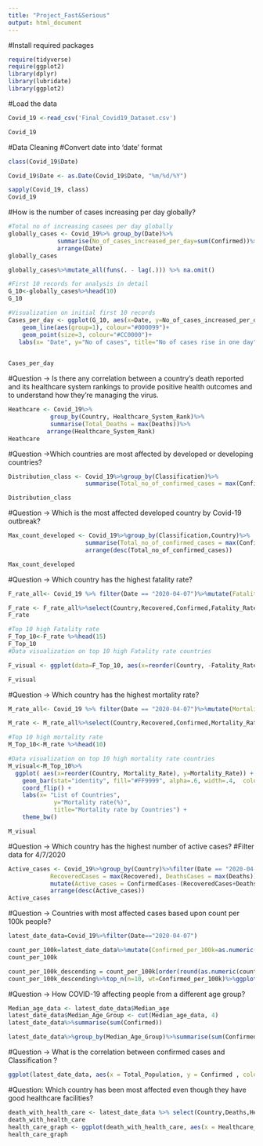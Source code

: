 ---
title: "Project_Fast&Serious"
output: html_document
---
#Install required packages
```{r}
require(tidyverse)
require(ggplot2)
library(dplyr)
library(lubridate)
library(ggplot2)
```

#Load the data
```{r}
Covid_19 <-read_csv('Final_Covid19_Dataset.csv')

Covid_19
```

#Data Cleaning 
#Convert date into 'date' format
```{r setup, include=FALSE}
class(Covid_19$Date)

Covid_19$Date <- as.Date(Covid_19$Date, "%m/%d/%Y")

sapply(Covid_19, class)
Covid_19
```

#How is the number of cases increasing per day globally?
```{r}
#Total no of increasing casees per day globally
globally_cases <- Covid_19%>% group_by(Date)%>%
              summarise(No_of_cases_increased_per_day=sum(Confirmed))%>%
              arrange(Date)
globally_cases

globally_cases%>%mutate_all(funs(. - lag(.))) %>% na.omit() 

#First 10 records for analysis in detail 
G_10<-globally_cases%>%head(10)
G_10

#Visualization on initial first 10 records
Cases_per_day <- ggplot(G_10, aes(x=Date, y=No_of_cases_increased_per_day)) + 
    geom_line(aes(group=1), colour="#000099")+
    geom_point(size=3, colour="#CC0000")+
   labs(x= "Date", y="No of cases", title="No of cases rise in one day") 
   

Cases_per_day
```


#Question -> Is there any correlation between a country’s death reported and its healthcare system rankings to provide positive health outcomes and to understand how they’re managing the virus.
```{r}
Heathcare <- Covid_19%>%
            group_by(Country, Healthcare_System_Rank)%>%
            summarise(Total_Deaths = max(Deaths))%>%
           arrange(Healthcare_System_Rank)
Heathcare
```

#Question ->Which countries are most affected by developed or developing countries?
```{r}
Distribution_class <- Covid_19%>%group_by(Classification)%>%
                      summarise(Total_no_of_confirmed_cases = max(Confirmed))

Distribution_class
```


#Question -> Which is the most affected developed country by Covid-19 outbreak?
```{r}
Max_count_developed <- Covid_19%>%group_by(Classification,Country)%>%
                      summarise(Total_no_of_confirmed_cases = max(Confirmed))%>%
                      arrange(desc(Total_no_of_confirmed_cases))

Max_count_developed
```


#Question -> Which country has the highest fatality rate?
```{r}
F_rate_all<- Covid_19 %>% filter(Date == "2020-04-07")%>%mutate(Fatality_Rate = (Deaths/Confirmed)*100)

F_rate <- F_rate_all%>%select(Country,Recovered,Confirmed,Fatality_Rate)%>%arrange(desc(Fatality_Rate))
F_rate

#Top 10 high Fatality rate
F_Top_10<-F_rate %>%head(15)
F_Top_10
#Data visualization on top 10 high Fatality rate countries

F_visual <- ggplot(data=F_Top_10, aes(x=reorder(Country, -Fatality_Rate), y=Fatality_Rate)) + geom_col(width=0.5, fill='#E69F00',color="darkred")+theme(axis.text.x = element_text(angle = 60, hjust = 1))+labs(x= "List of Countries", y="Fatality rate (%)",title="Fatality rate by Countries")

F_visual

```

#Question -> Which country has the highest mortality rate?
```{r}
M_rate_all<- Covid_19 %>% filter(Date == "2020-04-07")%>%mutate(Mortality_Rate = (Recovered/Confirmed)*100)

M_rate <- M_rate_all%>%select(Country,Recovered,Confirmed,Mortality_Rate)%>%arrange(desc(Mortality_Rate))

#Top 10 high mortality rate
M_Top_10<-M_rate %>%head(10)

#Data visualization on top 10 high mortality rate countries
M_visual<-M_Top_10%>%
  ggplot( aes(x=reorder(Country, Mortality_Rate), y=Mortality_Rate)) +
    geom_bar(stat="identity", fill="#FF9999", alpha=.6, width=.4,  colour="black")+
    coord_flip() +
    labs(x= "List of Countries", 
             y="Mortality rate(%)", 
             title="Mortality rate by Countries") +
    theme_bw()

M_visual

```

#Question -> Which country has the highest number of active cases? #Filter data for 4/7/2020
```{r}
Active_cases <- Covid_19%>%group_by(Country)%>%filter(Date == "2020-04-07")%>%  summarise(ConfirmedCases=max(Confirmed), 
            RecoveredCases = max(Recovered), DeathsCases = max(Deaths)) %>%    
            mutate(Active_cases = ConfirmedCases-(RecoveredCases+DeathsCases))%>%
            arrange(desc(Active_cases))
Active_cases

```

#Question -> Countries with most affected cases based upon count per 100k people?

```{r}
latest_date_data=Covid_19%>%filter(Date=="2020-04-07")

count_per_100k=latest_date_data%>%mutate(Confirmed_per_100k=as.numeric(format(round((100000*Confirmed)/Total_Population),2)))
count_per_100k

count_per_100k_descending = count_per_100k[order(round(as.numeric(count_per_100k$Confirmed_per_100k)),decreasing = TRUE, na.last = TRUE), ]
count_per_100k_descending%>%top_n(n=10, wt=Confirmed_per_100k)%>%ggplot(aes(x=reorder(Country, Confirmed_per_100k), y=Confirmed_per_100k, fill=Country)) + geom_bar(stat="identity")+geom_text(aes(label = Confirmed_per_100k))+ coord_flip()+labs(x="Country", y="Confirmed_per_100k", title = "Top 10 affected countries based on Count_per_100k")
```

#Question -> How COVID-19 affecting people from a different age group?

```{r}
Median_age_data <- latest_date_data$Median_age
latest_date_data$Median_Age_Group <- cut(Median_age_data, 4)
latest_date_data%>%summarise(sum(Confirmed))

latest_date_data%>%group_by(Median_Age_Group)%>%summarise(sum(Confirmed),num_of_countries=n())
```

#Question -> What is the correlation between confirmed cases and Classification ?

```{r}
ggplot(latest_date_data, aes(x = Total_Population, y = Confirmed , color = Classification)) + scale_y_log10() + scale_x_log10()+ geom_point()
```


#Question: Which country has been most affected even though they have good healthcare facilities?

```{r}
death_with_health_care <- latest_date_data %>% select(Country,Deaths,Healthcare_System_Rank) %>% arrange(Healthcare_System_Rank)%>% head(10)
death_with_health_care
health_care_graph <- ggplot(death_with_health_care, aes(x = Healthcare_System_Rank, y = Deaths, color = Country)) + geom_point(size=3)
health_care_graph

```

